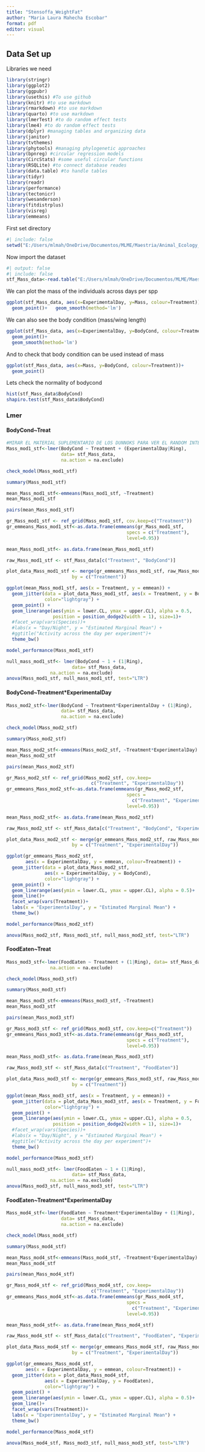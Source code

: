 ```yaml
---
title: "Stensoffa_WeightFat"
author: "Maria Laura Mahecha Escobar"
format: pdf
editor: visual
---
```


## 

## Data Set up

Libraries we need

```r
library(stringr) 
library(ggplot2) 
library(ggpubr) 
library(usethis) #To use github
library(knitr) #to use markdown
library(rmarkdown) #to use markdown
library(quarto) #to use markdown
library(lmerTest) #to do random effect tests
library(lme4) #to do random effect tests
library(dplyr) #managing tables and organizing data
library(janitor)
library(tvthemes)
library(phytools) #managing phylogenetic approaches
library(bpnreg) #circular regression models
library(CircStats) #some useful circular functions
library(RSQLite) #to connect database reades
library(data.table) #to handle tables
library(tidyr)
library(readr)
library(performance)
library(tectonicr)
library(wesanderson)
library(fitdistrplus)
library(visreg)
library(emmeans)
```

First set directory

```r
#| include: false  
setwd("E:/Users/mlmah/OneDrive/Documentos/MLME/Maestria/Animal_Ecology_2022_2024/Tesis/Database/Autumn/Stensoffa/Stensoffa_activity_copia/2023_Robin_MariaLaura")
```

Now import the dataset

```r
#| output: false 
#| include: false 
stf_Mass_data<-read.table("E:/Users/mlmah/OneDrive/Documentos/MLME/Maestria/Animal_Ecology_2022_2024/Tesis/Database/Weight_Autumn.txt", dec=",", h=T)
```

We can plot the mass of the individuals across days per spp

```r
ggplot(stf_Mass_data, aes(x=ExperimentalDay, y=Mass, colour=Treatment))+  
  geom_point()+   geom_smooth(method='lm')
```

We can also see the body condition (mass/wing length)

```r
ggplot(stf_Mass_data, aes(x=ExperimentalDay, y=BodyCond, colour=Treatment))+   
  geom_point()+   
  geom_smooth(method='lm')
```

And to check that body condition can be used instead of mass

```r
ggplot(stf_Mass_data, aes(x=Mass, y=BodyCond, colour=Treatment))+  
  geom_point()
```

Lets check the normality of bodycond

```r
hist(stf_Mass_data$BodyCond)
shapiro.test(stf_Mass_data$BodyCond)
```

### Lmer

#### BodyCond\~Treat

```r
#MIRAR EL MATERIAL SUPLEMENTARIO DE LOS DUNNOKS PARA VER EL RANDOM INTERCEPT OR SLOPE- CHECK!
Mass_mod1_stf<-lmer(BodyCond ~ Treatment + (ExperimentalDay|Ring), 
                    data= stf_Mass_data,
                    na.action = na.exclude)

check_model(Mass_mod1_stf)

summary(Mass_mod1_stf)

mean_Mass_mod1_stf<-emmeans(Mass_mod1_stf, ~Treatment)
mean_Mass_mod1_stf

pairs(mean_Mass_mod1_stf)

gr_Mass_mod1_stf <- ref_grid(Mass_mod1_stf, cov.keep=c("Treatment"))
gr_emmeans_Mass_mod1_stf<-as.data.frame(emmeans(gr_Mass_mod1_stf, 
                                            specs = c("Treatment"), 
                                            level=0.95))

mean_Mass_mod1_stf<- as.data.frame(mean_Mass_mod1_stf)

raw_Mass_mod1_stf <- stf_Mass_data[c("Treatment", "BodyCond")]  

plot_data_Mass_mod1_stf <- merge(gr_emmeans_Mass_mod1_stf, raw_Mass_mod1_stf,
                        by = c("Treatment")) 

ggplot(mean_Mass_mod1_stf, aes(x = Treatment, y = emmean)) +
  geom_jitter(data = plot_data_Mass_mod1_stf, aes(x = Treatment, y = BodyCond),
              color="lightgray") +
  geom_point() +
  geom_linerange(aes(ymin = lower.CL, ymax = upper.CL), alpha = 0.5,
                 position = position_dodge2(width = 1), size=1)+
  #facet_wrap(vars(Species))+
  #labs(x = "Day/Night", y = "Estimated Marginal Mean") +
  #ggtitle("Activity across the day per experiment")+
  theme_bw()

model_performance(Mass_mod1_stf)

null_mass_mod1_stf<- lmer(BodyCond ~ 1 + (1|Ring), 
                        data= stf_Mass_data,
                na.action = na.exclude)
anova(Mass_mod1_stf, null_mass_mod1_stf, test="LTR")
```

#### BodyCond\~Treatment\*ExperimentalDay

```r
Mass_mod2_stf<-lmer(BodyCond ~ Treatment*ExperimentalDay + (1|Ring),
                    data= stf_Mass_data,
                    na.action = na.exclude)

check_model(Mass_mod2_stf)

summary(Mass_mod2_stf)

mean_Mass_mod2_stf<-emmeans(Mass_mod2_stf, ~Treatment*ExperimentalDay)
mean_Mass_mod2_stf

pairs(mean_Mass_mod2_stf)

gr_Mass_mod2_stf <- ref_grid(Mass_mod2_stf, cov.keep=
                               c("Treatment", "ExperimentalDay"))
gr_emmeans_Mass_mod2_stf<-as.data.frame(emmeans(gr_Mass_mod2_stf, 
                                            specs = 
                                              c("Treatment", "ExperimentalDay"), 
                                            level=0.95))

mean_Mass_mod2_stf<- as.data.frame(mean_Mass_mod2_stf)

raw_Mass_mod2_stf <- stf_Mass_data[c("Treatment", "BodyCond", "ExperimentalDay")]  

plot_data_Mass_mod2_stf <- merge(gr_emmeans_Mass_mod2_stf, raw_Mass_mod2_stf,
                        by = c("Treatment", "ExperimentalDay")) 

ggplot(gr_emmeans_Mass_mod2_stf, 
       aes(x = ExperimentalDay, y = emmean, colour=Treatment)) +
  geom_jitter(data = plot_data_Mass_mod2_stf, 
              aes(x = ExperimentalDay, y = BodyCond),
              color="lightgray") +
  geom_point() +
  geom_linerange(aes(ymin = lower.CL, ymax = upper.CL), alpha = 0.5)+
  geom_line()+
  facet_wrap(vars(Treatment))+
  labs(x = "ExperimentalDay", y = "Estimated Marginal Mean") +
  theme_bw()

model_performance(Mass_mod2_stf)

anova(Mass_mod2_stf, Mass_mod1_stf, null_mass_mod2_stf, test="LTR")
```

#### FoodEaten\~Treat

```r
Mass_mod3_stf<-lmer(FoodEaten ~ Treatment + (1|Ring), data= stf_Mass_data,
                na.action = na.exclude)

check_model(Mass_mod3_stf)

summary(Mass_mod3_stf)

mean_Mass_mod3_stf<-emmeans(Mass_mod3_stf, ~Treatment)
mean_Mass_mod3_stf

pairs(mean_Mass_mod3_stf)

gr_Mass_mod3_stf <- ref_grid(Mass_mod3_stf, cov.keep=c("Treatment"))
gr_emmeans_Mass_mod3_stf<-as.data.frame(emmeans(gr_Mass_mod3_stf, 
                                            specs = c("Treatment"), 
                                            level=0.95))

mean_Mass_mod3_stf<- as.data.frame(mean_Mass_mod3_stf)

raw_Mass_mod3_stf <- stf_Mass_data[c("Treatment", "FoodEaten")]  

plot_data_Mass_mod3_stf <- merge(gr_emmeans_Mass_mod3_stf, raw_Mass_mod3_stf,
                        by = c("Treatment")) 

ggplot(mean_Mass_mod3_stf, aes(x = Treatment, y = emmean)) +
  geom_jitter(data = plot_data_Mass_mod3_stf, aes(x = Treatment, y = FoodEaten),
              color="lightgray") +
  geom_point() +
  geom_linerange(aes(ymin = lower.CL, ymax = upper.CL), alpha = 0.5,
                 position = position_dodge2(width = 1), size=1)+
  #facet_wrap(vars(Species))+
  #labs(x = "Day/Night", y = "Estimated Marginal Mean") +
  #ggtitle("Activity across the day per experiment")+
  theme_bw()

model_performance(Mass_mod3_stf)

null_mass_mod3_stf<- lmer(FoodEaten ~ 1 + (1|Ring), 
                        data= stf_Mass_data,
                na.action = na.exclude)
anova(Mass_mod3_stf, null_mass_mod3_stf, test="LTR")
```

#### FoodEaten\~Treatment\*ExperimentalDay

```r
Mass_mod4_stf<-lmer(FoodEaten ~ Treatment*ExperimentalDay + (1|Ring),
                    data= stf_Mass_data,
                    na.action = na.exclude)

check_model(Mass_mod4_stf)

summary(Mass_mod4_stf)

mean_Mass_mod4_stf<-emmeans(Mass_mod4_stf, ~Treatment*ExperimentalDay)
mean_Mass_mod4_stf

pairs(mean_Mass_mod4_stf)

gr_Mass_mod4_stf <- ref_grid(Mass_mod4_stf, cov.keep=
                               c("Treatment", "ExperimentalDay"))
gr_emmeans_Mass_mod4_stf<-as.data.frame(emmeans(gr_Mass_mod4_stf, 
                                            specs = 
                                              c("Treatment", "ExperimentalDay"), 
                                            level=0.95))

mean_Mass_mod4_stf<- as.data.frame(mean_Mass_mod4_stf)

raw_Mass_mod4_stf <- stf_Mass_data[c("Treatment", "FoodEaten", "ExperimentalDay")]  

plot_data_Mass_mod4_stf <- merge(gr_emmeans_Mass_mod4_stf, raw_Mass_mod4_stf,
                        by = c("Treatment", "ExperimentalDay")) 

ggplot(gr_emmeans_Mass_mod4_stf, 
       aes(x = ExperimentalDay, y = emmean, colour=Treatment)) +
  geom_jitter(data = plot_data_Mass_mod4_stf, 
              aes(x = ExperimentalDay, y = FoodEaten),
              color="lightgray") +
  geom_point() +
  geom_linerange(aes(ymin = lower.CL, ymax = upper.CL), alpha = 0.5)+
  geom_line()+
  facet_wrap(vars(Treatment))+
  labs(x = "ExperimentalDay", y = "Estimated Marginal Mean") +
  theme_bw()

model_performance(Mass_mod4_stf)

anova(Mass_mod4_stf, Mass_mod3_stf, null_mass_mod3_stf, test="LTR")
```
